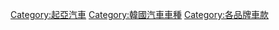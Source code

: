 [[Category:起亞汽車|Category:起亞汽車]]
[[Category:韓國汽車車種|Category:韓國汽車車種]]
[[Category:各品牌車款|Category:各品牌車款]]